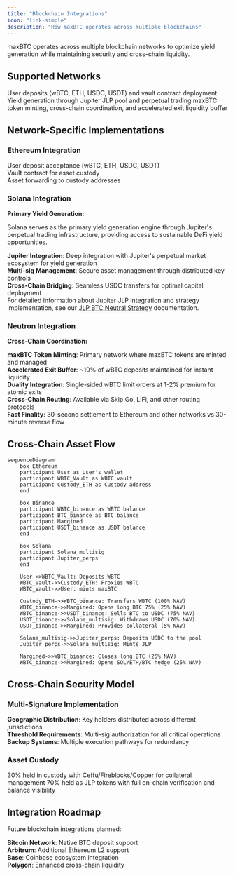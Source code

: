 ```yaml
---
title: "Blockchain Integrations"
icon: "link-simple"
description: "How maxBTC operates across multiple blockchains"
---
```


maxBTC operates across multiple blockchain networks to optimize yield generation while maintaining security and cross-chain liquidity.

## Supported Networks

<CardGroup cols={3}>
  <Card title="Ethereum">
    User deposits (wBTC, ETH, USDC, USDT) and vault contract deployment
  </Card>
  
  <Card title="Solana">
    Yield generation through Jupiter JLP pool and perpetual trading
  </Card>
  
  <Card title="Neutron">
    maxBTC token minting, cross-chain coordination, and accelerated exit liquidity buffer
  </Card>
</CardGroup>

## Network-Specific Implementations

### Ethereum Integration

<div className="space-y-2 mb-6">
  <div className="flex items-start gap-3 text-sm">
    <div className="w-1.5 h-1.5 bg-amber-400 rounded-full flex-shrink-0 mt-2"></div>
    <span>User deposit acceptance (wBTC, ETH, USDC, USDT)</span>
  </div>
  <div className="flex items-start gap-3 text-sm">
    <div className="w-1.5 h-1.5 bg-amber-400 rounded-full flex-shrink-0 mt-2"></div>
    <span>Vault contract for asset custody</span>
  </div>
  <div className="flex items-start gap-3 text-sm">
    <div className="w-1.5 h-1.5 bg-amber-400 rounded-full flex-shrink-0 mt-2"></div>
    <span>Asset forwarding to custody addresses</span>
  </div>
</div>

### Solana Integration

**Primary Yield Generation:**

Solana serves as the primary yield generation engine through Jupiter's perpetual trading infrastructure, providing access to sustainable DeFi yield opportunities.

<div className="space-y-2 mb-6">
  <div className="flex items-start gap-3 text-sm">
    <div className="w-1.5 h-1.5 bg-amber-400 rounded-full flex-shrink-0 mt-2"></div>
    <span><strong>Jupiter Integration</strong>: Deep integration with Jupiter's perpetual market ecosystem for yield generation</span>
  </div>
  <div className="flex items-start gap-3 text-sm">
    <div className="w-1.5 h-1.5 bg-amber-400 rounded-full flex-shrink-0 mt-2"></div>
    <span><strong>Multi-sig Management</strong>: Secure asset management through distributed key controls</span>
  </div>
  <div className="flex items-start gap-3 text-sm">
    <div className="w-1.5 h-1.5 bg-amber-400 rounded-full flex-shrink-0 mt-2"></div>
    <span><strong>Cross-Chain Bridging</strong>: Seamless USDC transfers for optimal capital deployment</span>
  </div>
</div>

<Note>
  For detailed information about Jupiter JLP integration and strategy implementation, see our <a href="/strategy/overview" className="text-amber-600 hover:text-amber-500 font-medium">JLP BTC Neutral Strategy</a> documentation.
</Note>

### Neutron Integration

**Cross-Chain Coordination:**

<div className="space-y-2 mb-6">
  <div className="flex items-start gap-3 text-sm">
    <div className="w-1.5 h-1.5 bg-amber-400 rounded-full flex-shrink-0 mt-2"></div>
    <span><strong>maxBTC Token Minting</strong>: Primary network where maxBTC tokens are minted and managed</span>
  </div>
  <div className="flex items-start gap-3 text-sm">
    <div className="w-1.5 h-1.5 bg-amber-400 rounded-full flex-shrink-0 mt-2"></div>
    <span><strong>Accelerated Exit Buffer</strong>: ~10% of wBTC deposits maintained for instant liquidity</span>
  </div>
  <div className="flex items-start gap-3 text-sm">
    <div className="w-1.5 h-1.5 bg-amber-400 rounded-full flex-shrink-0 mt-2"></div>
    <span><strong>Duality Integration</strong>: Single-sided wBTC limit orders at 1-2% premium for atomic exits</span>
  </div>
  <div className="flex items-start gap-3 text-sm">
    <div className="w-1.5 h-1.5 bg-amber-400 rounded-full flex-shrink-0 mt-2"></div>
    <span><strong>Cross-Chain Routing</strong>: Available via Skip Go, LiFi, and other routing protocols</span>
  </div>
  <div className="flex items-start gap-3 text-sm">
    <div className="w-1.5 h-1.5 bg-amber-400 rounded-full flex-shrink-0 mt-2"></div>
    <span><strong>Fast Finality</strong>: 30-second settlement to Ethereum and other networks vs 30-minute reverse flow</span>
  </div>
</div>

## Cross-Chain Asset Flow

```mermaid
sequenceDiagram
    box Ethereum
    participant User as User's wallet
    participant WBTC_Vault as WBTC vault
    participant Custody_ETH as Custody address
    end
    
    box Binance
    participant WBTC_binance as WBTC balance
    participant BTC_binance as BTC balance
    participant Margined
    participant USDT_binance as USDT balance
    end
    
    box Solana
    participant Solana_multisig
    participant Jupiter_perps
    end

    User->>WBTC_Vault: Deposits WBTC
    WBTC_Vault->>Custody_ETH: Proxies WBTC
    WBTC_Vault->>User: mints maxBTC
    
    Custody_ETH->>WBTC_binance: Transfers WBTC (100% NAV)
    WBTC_binance->>Margined: Opens long BTC 75% (25% NAV)
    WBTC_binance->>USDT_binance: Sells BTC to USDC (75% NAV)
    USDT_binance->>Solana_multisig: Withdraws USDC (70% NAV)
    USDT_binance->>Margined: Provides collateral (5% NAV)
    
    Solana_multisig->>Jupiter_perps: Deposits USDC to the pool
    Jupiter_perps->>Solana_multisig: Mints JLP
    
    Margined->>WBTC_binance: Closes long BTC (25% NAV)
    WBTC_binance->>Margined: Opens SOL/ETH/BTC hedge (25% NAV)
```

## Cross-Chain Security Model

### Multi-Signature Implementation

<div className="space-y-2 mb-6">
  <div className="flex items-start gap-3 text-sm">
    <div className="w-1.5 h-1.5 bg-amber-400 rounded-full flex-shrink-0 mt-2"></div>
    <span><strong>Geographic Distribution</strong>: Key holders distributed across different jurisdictions</span>
  </div>
  <div className="flex items-start gap-3 text-sm">
    <div className="w-1.5 h-1.5 bg-amber-400 rounded-full flex-shrink-0 mt-2"></div>
    <span><strong>Threshold Requirements</strong>: Multi-sig authorization for all critical operations</span>
  </div>
  <div className="flex items-start gap-3 text-sm">
    <div className="w-1.5 h-1.5 bg-amber-400 rounded-full flex-shrink-0 mt-2"></div>
    <span><strong>Backup Systems</strong>: Multiple execution pathways for redundancy</span>
  </div>
</div>

### Asset Custody

<CardGroup cols={2}>
  <Card title="Off-Exchange Custody" icon="vault" iconType="duotone">
    30% held in custody with Ceffu/Fireblocks/Copper for collateral management
  </Card>
  
  <Card title="On-Chain Transparency" icon="eye" iconType="duotone">
    70% held as JLP tokens with full on-chain verification and balance visibility
  </Card>
</CardGroup>

## Integration Roadmap

Future blockchain integrations planned:

<div className="space-y-2 mb-6">
  <div className="flex items-start gap-3 text-sm">
    <div className="w-1.5 h-1.5 bg-amber-400 rounded-full flex-shrink-0 mt-2"></div>
    <span><strong>Bitcoin Network</strong>: Native BTC deposit support</span>
  </div>
  <div className="flex items-start gap-3 text-sm">
    <div className="w-1.5 h-1.5 bg-amber-400 rounded-full flex-shrink-0 mt-2"></div>
    <span><strong>Arbitrum</strong>: Additional Ethereum L2 support</span>
  </div>
  <div className="flex items-start gap-3 text-sm">
    <div className="w-1.5 h-1.5 bg-amber-400 rounded-full flex-shrink-0 mt-2"></div>
    <span><strong>Base</strong>: Coinbase ecosystem integration</span>
  </div>
  <div className="flex items-start gap-3 text-sm">
    <div className="w-1.5 h-1.5 bg-amber-400 rounded-full flex-shrink-0 mt-2"></div>
    <span><strong>Polygon</strong>: Enhanced cross-chain liquidity</span>
  </div>
</div>
